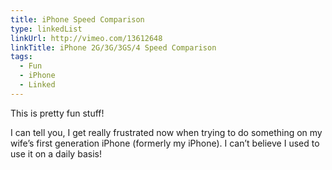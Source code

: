 ```yaml
---
title: iPhone Speed Comparison
type: linkedList
linkUrl: http://vimeo.com/13612648
linkTitle: iPhone 2G/3G/3GS/4 Speed Comparison
tags:
  - Fun
  - iPhone
  - Linked
---
```


This is pretty fun stuff!

I can tell you, I get really frustrated now when trying to do something on my wife’s first generation iPhone (formerly my iPhone). I can’t believe I used to use it on a daily basis!
